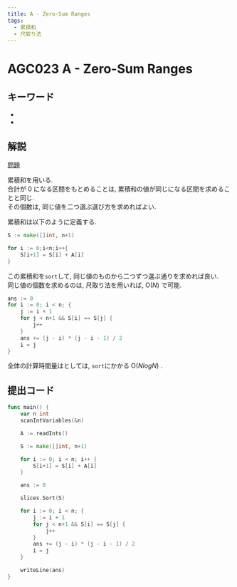```yaml
---
title: A - Zero-Sum Ranges
tags:
  - 累積和
  - 尺取り法
---
```


# AGC023 A - Zero-Sum Ranges

## キーワード


- <Tag tag="累積和" />
- <Tag tag="尺取り法" />

## 解説

[問題](https://atcoder.jp/contests/agc023/tasks/agc023_a)

累積和を用いる.  
合計が 0 になる区間をもとめることは, 累積和の値が同じになる区間を求めることと同じ.  
その個数は, 同じ値を二つ選ぶ選び方を求めればよい.

累積和は以下のように定義する.

```go
S := make([]int, n+1)

for i := 0;i<n;i++{
    S[i+1] = S[i] + A[i]
}
```

この累積和を`sort`して, 同じ値のものから二つずつ選ぶ通りを求めれば良い.  
同じ値の個数を求めるのは, 尺取り法を用いれば, $\mathrm{O}(N)$ で可能.

```go
ans := 0
for i := 0; i < n; {
    j := i + 1
    for j < n+1 && S[i] == S[j] {
        j++
    }
    ans += (j - i) * (j - i - 1) / 2
    i = j
}
```

全体の計算時間量はとしては, `sort`にかかる $\mathrm{O}(Nlog{N})$ .

## 提出コード

```go
func main() {
	var n int
	scanIntVariables(&n)

	A := readInts()

	S := make([]int, n+1)

	for i := 0; i < n; i++ {
		S[i+1] = S[i] + A[i]
	}

	ans := 0

	slices.Sort(S)

	for i := 0; i < n; {
		j := i + 1
		for j < n+1 && S[i] == S[j] {
			j++
		}
		ans += (j - i) * (j - i - 1) / 2
		i = j
	}

	writeLine(ans)
}
```
